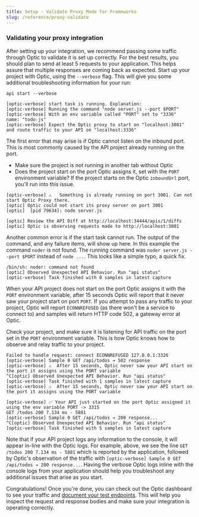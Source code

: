 ```yaml
---
title: Setup - Validate Proxy Mode for Frameworks
slug: /reference/proxy-validate
---
```



### Validating your proxy integration

After setting up your integration, we recommend passing some traffic through Optic to validate it is set up correctly. For the best results, you should plan to send at least 5 requests to your application. This helps assure that multiple responses are coming back as expected. Start up your project with Optic, using the `--verbose` flag. This will give you some additional troubleshooting information for your run:

```
api start --verbose
```

```
[optic-verbose] start task is running. Explanation:
[optic-verbose] Running the command "node server.js --port $PORT"
[optic-verbose] With an env variable called "PORT" set to "3336"
name: "todo-js"
[optic-verbose] Expect the Optic proxy to start on "localhost:3001" and route traffic to your API on "localhost:3336"
```

<ExpandDocs title="1. Potential error: the Optic port is occupied" defaultOpen={false}>

The first error that may arise is if Optic cannot listen on the inbound port. This is most commonly caused by the API project already running on the port.

- Make sure the project is not running in another tab without Optic
- Does the project start on the port Optic assigns it, set with the `PORT` environment variable? If the project starts on the Optic `inboundUrl` port, you'll run into this issue.

```
[optic-verbose] ⚠️   Something is already running on port 3001. Can not start Optic Proxy there.
[optic] Optic could not start its proxy server on port 3001
[optic]  [pid 79634]: node server.js
```

</ExpandDocs>

```
[optic] Review the API Diff at http://localhost:34444/apis/1/diffs
[optic] Optic is observing requests made to http://localhost:3001
```

<ExpandDocs title="2. Potential error: the project start command is not working" defaultOpen={false}>

Another common error is if the start task cannot run. The output of the command, and any failure items, will show up here. In this example the command `noder` is not found. The running command was `noder server.js --port $PORT` instead of `node ...`. This looks like a simple typo, a quick fix.

```
/bin/sh: noder: command not found
[optic] Observed Unexpected API Behavior. Run "api status"
[optic-verbose] Task finished with 0 samples in latest capture
```

</ExpandDocs>

<ExpandDocs title="3. Potential error: the project does not start on the correct port" defaultOpen={false}>

When your API project does not start on the port Optic assigns it with the `PORT` environment variable, after 15 seconds Optic will report that it never saw your project start on port `PORT`. If you attempt to pass any traffic to your project, Optic will report `ECONNREFUSED` (as there won't be a service to connect to) and samples will return HTTP code 502, a gateway error at Optic.

Check your project, and make sure it is listening for API traffic on the port set in the `PORT` environment variable. This is how Optic knows how to observe and relay traffic to your project.

```
Failed to handle request: connect ECONNREFUSED 127.0.0.1:3326
[optic-verbose] Sample 0 GET /api/todos ➔ 502 response
[optic-verbose] ⚠️  After 15 seconds, Optic never saw your API start on the port it assigns using the PORT variable
^C[optic] Observed Unexpected API Behavior. Run "api status"
[optic-verbose] Task finished with 1 samples in latest capture
[optic-verbose] ⚠️  After 15 seconds, Optic never saw your API start on the port it assigns using the PORT variable
```

</ExpandDocs>

```
[optic-verbose] ✅ Your API just started on the port Optic assigned it using the env variable PORT -> 3315
GET /todos 200 7.134 ms - 5881
[optic-verbose] Sample 0 GET /api/todos ➔ 200 response...
^C[optic] Observed Unexpected API Behavior. Run "api status"
[optic-verbose] Task finished with 5 samples in latest capture

```

Note that if your API project logs any information to the console, it will appear in-line with the Optic logs. For example, above, we see the line `GET /todos 200 7.134 ms - 5881` which is reported by the application, followed by Optic's observation of the traffic with `[optic-verbose] Sample 0 GET /api/todos ➔ 200 response...`. Having the verbose Optic logs inline with the console logs from your application should help you troubleshoot any additional issues that arise as you start.

Congratulations! Once you're done, you can check out the Optic dashboard to see your traffic and [document your test endpoints](/document). This will help you inspect the request and response bodies and make sure your integration is operating correctly.
